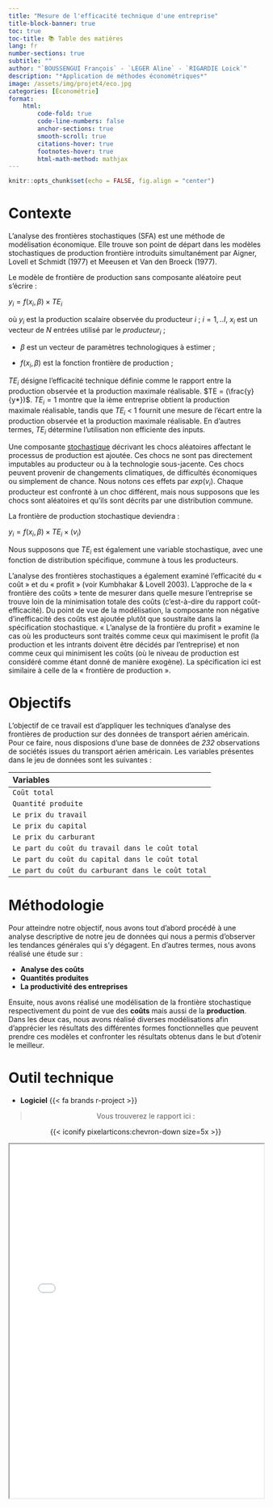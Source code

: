 ```yaml
---
title: "Mesure de l'efficacité technique d'une entreprise"
title-block-banner: true
toc: true
toc-title: 📚 Table des matières
lang: fr
number-sections: true
subtitle: ""
author: "`BOUSSENGUI François` - `LEGER Aline` - `RIGARDIE Loick`"
description: "*Application de méthodes économétriques*"
image: /assets/img/projet4/eco.jpg
categories: [Économétrie]
format:
    html:
        code-fold: true 
        code-line-numbers: false
        anchor-sections: true
        smooth-scroll: true
        citations-hover: true
        footnotes-hover: true
        html-math-method: mathjax
---
```


```r
knitr::opts_chunk$set(echo = FALSE, fig.align = "center")
```

# Contexte 

L'analyse des frontières stochastiques (SFA) est une méthode de modélisation économique. Elle trouve son point de départ dans les modèles stochastiques de production frontière introduits simultanément par Aigner, Lovell et Schmidt (1977) et Meeusen et Van den Broeck (1977).

Le modèle de frontière de production sans composante aléatoire peut s'écrire :

$y_i = f(x_i, \beta)\times TE_i$

où $y_i$ est la production scalaire observée du producteur $i$ ; $i=1,..I,$ $x_i$ est un vecteur de $N$ entrées utilisé par le $producteur_i$ ;

-   $\beta$ est un vecteur de paramètres technologiques à estimer ;

-   $f(x_i , \beta)$ est la fonction frontière de production ;

$TE_i$ désigne l'efficacité technique définie comme le rapport entre la production observée et la production maximale réalisable. $TE = (\frac{y}{y*})$. $TE_i = 1$ montre que la ième entreprise obtient la production maximale réalisable, tandis que $TE_i$ \< 1 fournit une mesure de l'écart entre la production observée et la production maximale réalisable. En d'autres termes, $TE_i$ détermine l'utilisation non efficiente des inputs.

Une composante [stochastique](https://fr.wikipedia.org/wiki/Processus_stochastique) décrivant les chocs aléatoires affectant le processus de production est ajoutée. Ces chocs ne sont pas directement imputables au producteur ou à la technologie sous-jacente. Ces chocs peuvent provenir de changements climatiques, de difficultés économiques ou simplement de chance. Nous notons ces effets par $exp(v_i)$. Chaque producteur est confronté à un choc différent, mais nous supposons que les chocs sont aléatoires et qu'ils sont décrits par une distribution commune.

La frontière de production stochastique deviendra :

$y_i = f(x_i, \beta) \times TE_i \times (v_i)$

Nous supposons que $TE_i$ est également une variable stochastique, avec une fonction de distribution spécifique, commune à tous les producteurs.

L'analyse des frontières stochastiques a également examiné l'efficacité du « coût » et du « profit » (voir Kumbhakar & Lovell 2003). L'approche de la « frontière des coûts » tente de mesurer dans quelle mesure l'entreprise se trouve loin de la minimisation totale des coûts (c'est-à-dire du rapport coût-efficacité). Du point de vue de la modélisation, la composante non négative d'inefficacité des coûts est ajoutée plutôt que soustraite dans la spécification stochastique. « L'analyse de la frontière du profit » examine le cas où les producteurs sont traités comme ceux qui maximisent le profit (la production et les intrants doivent être décidés par l'entreprise) et non comme ceux qui minimisent les coûts (où le niveau de production est considéré comme étant donné de manière exogène). La spécification ici est similaire à celle de la « frontière de production ».

# Objectifs 

L'objectif de ce travail est d'appliquer les techniques d'analyse des frontières de production sur des données de transport aérien américain. Pour ce faire, nous disposions d'une base de données de *232* observations de sociétés issues du transport aérien américain. Les variables présentes dans le jeu de données sont les suivantes :

| Variables |
|:------|
| `Coût total`| 
| `Quantité produite`| 
| `Le prix du travail` |   
| `Le prix du capital`|
| `Le prix du carburant`|
| `Le part du coût du travail dans le coût total`|
| `Le part du coût du capital dans le coût total`|
| `Le part du coût du carburant dans le coût total`|


# Méthodologie

Pour atteindre notre objectif, nous avons tout d'abord procédé à une analyse descriptive de notre jeu de données qui nous a permis d'observer les tendances générales qui s'y dégagent. En d'autres termes, nous avons réalisé une étude sur :

* **Analyse des coûts** 
* **Quantités produites** 
* **La productivité des entreprises**

Ensuite, nous avons réalisé une modélisation de la frontière stochastique respectivement du point de vue des **coûts** mais aussi de la **production**. Dans les deux cas, nous avons réalisé diverses modélisations afin d'apprécier les résultats des différentes formes fonctionnelles que peuvent prendre ces modèles et confronter les résultats obtenus dans le but d'otenir le meilleur. 

# Outil technique

-   **Logiciel** {{< fa brands r-project >}}


::: {style="text-align:center;"} 
> Vous trouverez le rapport ici  :


::: chevron-styling
{{< iconify pixelarticons:chevron-down size=5x >}}
:::

:::


<iframe src="/assets/img/projet4/Stochastic frontier analysis.html" width="100%" height="700px">

</iframe>
